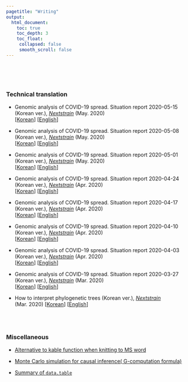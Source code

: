 ```yaml
---
pagetitle: "Writing"
output:
  html_document:
    toc: true
    toc_depth: 3
    toc_float:
     collapsed: false
     smooth_scroll: false
---
```


<link rel="stylesheet" href="styles.css" type="text/css">

<br><br><br>

### Technical translation

+ Genomic analysis of COVID-19 spread. Situation report 2020-05-15 (Korean ver.), [*Nextstrain*](https://nextstrain.org/) (May. 2020)      
[[Korean](https://nextstrain.org/narratives/ncov/sit-rep/ko/2020-05-15)] [[English](https://nextstrain.org/narratives/ncov/sit-rep/en/2020-05-15)]

+ Genomic analysis of COVID-19 spread. Situation report 2020-05-08 (Korean ver.), [*Nextstrain*](https://nextstrain.org/) (May. 2020)      
[[Korean](https://nextstrain.org/narratives/ncov/sit-rep/ko/2020-05-08)] [[English](https://nextstrain.org/narratives/ncov/sit-rep/en/2020-05-08)]

+ Genomic analysis of COVID-19 spread. Situation report 2020-05-01 (Korean ver.), [*Nextstrain*](https://nextstrain.org/) (May. 2020)      
[[Korean](https://nextstrain.org/narratives/ncov/sit-rep/ko/2020-05-01)] [[English](https://nextstrain.org/narratives/ncov/sit-rep/en/2020-05-01)]

+ Genomic analysis of COVID-19 spread. Situation report 2020-04-24 (Korean ver.), [*Nextstrain*](https://nextstrain.org/) (Apr. 2020)      
[[Korean](https://nextstrain.org/narratives/ncov/sit-rep/ko/2020-04-24)] [[English](https://nextstrain.org/narratives/ncov/sit-rep/en/2020-04-24)]

+ Genomic analysis of COVID-19 spread. Situation report 2020-04-17 (Korean ver.), [*Nextstrain*](https://nextstrain.org/) (Apr. 2020)      
[[Korean](https://nextstrain.org/narratives/ncov/sit-rep/ko/2020-04-17)] [[English](https://nextstrain.org/narratives/ncov/sit-rep/en/2020-04-17)]

+ Genomic analysis of COVID-19 spread. Situation report 2020-04-10 (Korean ver.), [*Nextstrain*](https://nextstrain.org/) (Apr. 2020)      
[[Korean](https://nextstrain.org/narratives/ncov/sit-rep/ko/2020-04-10)] [[English](https://nextstrain.org/narratives/ncov/sit-rep/en/2020-04-10)]

+ Genomic analysis of COVID-19 spread. Situation report 2020-04-03 (Korean ver.), [*Nextstrain*](https://nextstrain.org/) (Apr. 2020)      
[[Korean](https://nextstrain.org/narratives/ncov/sit-rep/ko/2020-04-03)] [[English](https://nextstrain.org/narratives/ncov/sit-rep/2020-04-03)]

+ Genomic analysis of COVID-19 spread. Situation report 2020-03-27 (Korean ver.), [*Nextstrain*](https://nextstrain.org/) (Mar. 2020)   
[[Korean](https://nextstrain.org/narratives/ncov/sit-rep/ko/2020-03-27)] [[English](https://nextstrain.org/narratives/ncov/sit-rep/2020-03-27)]

+ How to interpret phylogenetic trees (Korean ver.), [*Nextstrain*](https://nextstrain.org/) (Mar. 2020) [[Korean](https://nextstrain.org/narratives/trees-background/ko)] [[English](https://nextstrain.org/narratives/trees-background/)]

<br><br>


### Miscellaneous
+ [Alternative to kable function when knitting to MS word](/content/post/alternative-to-kable-function-when-knitting-to-ms-word.html)

+ [Monte Carlo simulation for causal inference( G-computation formula)](/content/post/Monte-Carlo-simulation-for-causal-inference.html)

+ [Summary of `data.table`](/content/post/data.table.html)